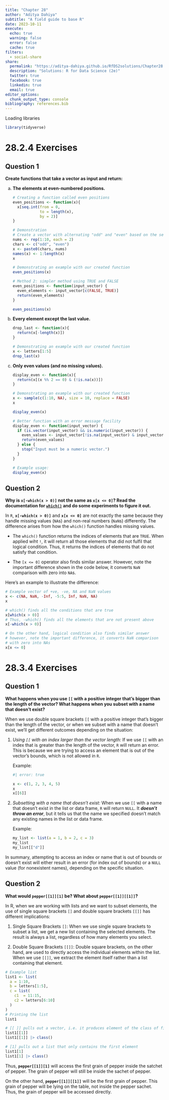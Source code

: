 ```yaml
---
title: "Chapter 28"
author: "Aditya Dahiya"
subtitle: "A field guide to base R"
date: 2023-10-11
execute: 
  echo: true
  warning: false
  error: false
  cache: true
filters:
  - social-share
share:
  permalink: "https://aditya-dahiya.github.io/RfDS2solutions/Chapter28.html"
  description: "Solutions: R for Data Science (2e)"
  twitter: true
  facebook: true
  linkedin: true
  email: true
editor_options: 
  chunk_output_type: console
bibliography: references.bib
---
```


Loading libraries

```r
library(tidyverse)
```

# **28.2.4 Exercises**

## Question 1

**Create functions that take a vector as input and return:**

a.  **The elements at even-numbered positions.**

    ```r
    # Creating a function called even positions
    even_positions <- function(x){
      x[seq.int(from = 0,
                to = length(x),
                by = 2)]
    }

    # Demonstration
    # Create a vector with alternating "odd" and "even" based on the sequence
    nums <- rep(1:10, each = 2)
    chars <- c("odd", "even")
    x <- paste0(chars, nums)
    names(x) <- 1:length(x)
    x

    # Demonstrating an example with our created function
    even_positions(x)

    # Method 2: simpler method using TRUE and FALSE
    even_positions <- function(input_vector) {
      even_elements <- input_vector[c(FALSE, TRUE)]
      return(even_elements)
    }

    even_positions(x)
    ```

b.  **Every element except the last value.**

    ```r
    drop_last <- function(x){
      return(x[-length(x)])
    }

    # Demonstrating an example with our created function
    x <- letters[1:5]
    drop_last(x)
    ```

c.  **Only even values (and no missing values).**

    ```r
    display_even <- function(x){
      return(x[(x %% 2 == 0) & (!is.na(x))])
    }

    # Demonstrating an example with our created function
    x <- sample(c(1:10, NA), size = 10, replace = FALSE)
    x

    display_even(x)

    # Better function with an error message facility
    display_even <- function(input_vector) {
      if (is.vector(input_vector) && is.numeric(input_vector)) {
        even_values <- input_vector[!is.na(input_vector) & input_vector %% 2 == 0]
        return(even_values)
      } else {
        stop("Input must be a numeric vector.")
      }
    }

    # Example usage:
    display_even(x)
    ```

## Question 2

**Why is `x[-which(x > 0)]` not the same as `x[x <= 0]`? Read the documentation for [`which()`](https://rdrr.io/r/base/which.html) and do some experiments to figure it out.**

In `R`, **`x[-which(x > 0)]`** and **`x[x <= 0]`** are not exactly the same because they handle missing values (`NA`s) and non-real numbers (`NaN`s) differently. The difference arises from how the `which()` function handles missing values.

-   The `which()` function returns the indices of elements that are `TRUE`. When applied wiht `!`, it will return all those elements that did not fulfil that logical condition. Thus, it returns the indices of elements that do not satisfy that condition.

-   The `[x <= 0]` operator also finds similar answer. However, note the important difference shown in the code below, it converts `NaN` comparison with zero into `NA`s.

Here's an example to illustrate the difference:

```r
# Example vector of +ve, -ve, NA and NaN values
x <- c(NA, NaN, -Inf, -5:5, Inf, NaN, NA)
x

# which() finds all the conditions that are true
x[which(x > 0)]
# Thus, -which() finds all the elements that are not present above
x[-which(x > 0)]

# On the other hand, logical condition also finds similar answer
# however, note the important difference, it converts NaN comparison
# with zero into NAs
x[x <= 0]
```

# **28.3.4 Exercises**

## Question 1

**What happens when you use `[[` with a positive integer that's bigger than the length of the vector? What happens when you subset with a name that doesn't exist?**

When we use double square brackets `[[` with a positive integer that's bigger than the length of the vector, or when we subset with a name that doesn't exist, we'll get different outcomes depending on the situation:

1.  *Using `[[` with an index larger than the vector length:* If we use `[[` with an index that is greater than the length of the vector, `R` will return an error. This is because we are trying to access an element that is out of the vector's bounds, which is not allowed in `R`.

    Example:

    ```r
    #| error: true

    x <- c(1, 2, 3, 4, 5)
    x
    x[[6]]
    ```

2.  *Subsetting with a name that doesn't exist:* When we use `[[` with a name that doesn't exist in the list or data frame, `R` will return `NULL`. It ***doesn't throw an error***, but it tells us that the name we specified doesn't match any existing names in the list or data frame.

    Example:

    ```r
    my_list <- list(a = 1, b = 2, c = 3)
    my_list
    my_list[["d"]]
    ```

In summary, attempting to access an index or name that is out of bounds or doesn't exist will either result in an error (for index out of bounds) or a `NULL` value (for nonexistent names), depending on the specific situation.

## Question 2

**What would `pepper[[1]][1]` be? What about `pepper[[1]][[1]]`?**

In R, when we are working with lists and we want to subset elements, the use of single square brackets `[]` and double square brackets `[[]]` has different implications:

1.  Single Square Brackets `[]`: When we use single square brackets to subset a list, we get a new list containing the selected elements. The result is always a list, regardless of how many elements you select.

2.  Double Square Brackets `[[]]`: Double square brackets, on the other hand, are used to directly access the individual elements within the list. When we use `[[]]`, we extract the element itself rather than a list containing that element.

```r
# Example list
list1 <- list(
  a = 1:10,
  b = letters[1:5],
  c = list(
    c1  = 11:15,
    c2 = letters[6:10]
  )
)
# Printing the list
list1

# [[ ]] pulls out a vector, i.e. it produces element of the class of first element of the list
list1[[1]]
list1[[1]] |> class()

# [1] pulls out a list that only contains the first element
list1[1]
list1[1] |> class()

```

Thus, **`pepper[[1]][1]`** will access the first grain of pepper inside the satchet of pepper. The grain of pepper will still be inside the sachet of pepper.

On the other hand, **`pepper[[1]][[1]]`** will be the first grain of pepper. This grain of pepper will be lying on the table, not inside the pepper sachet. Thus, the grain of pepper will be accessed directly.
